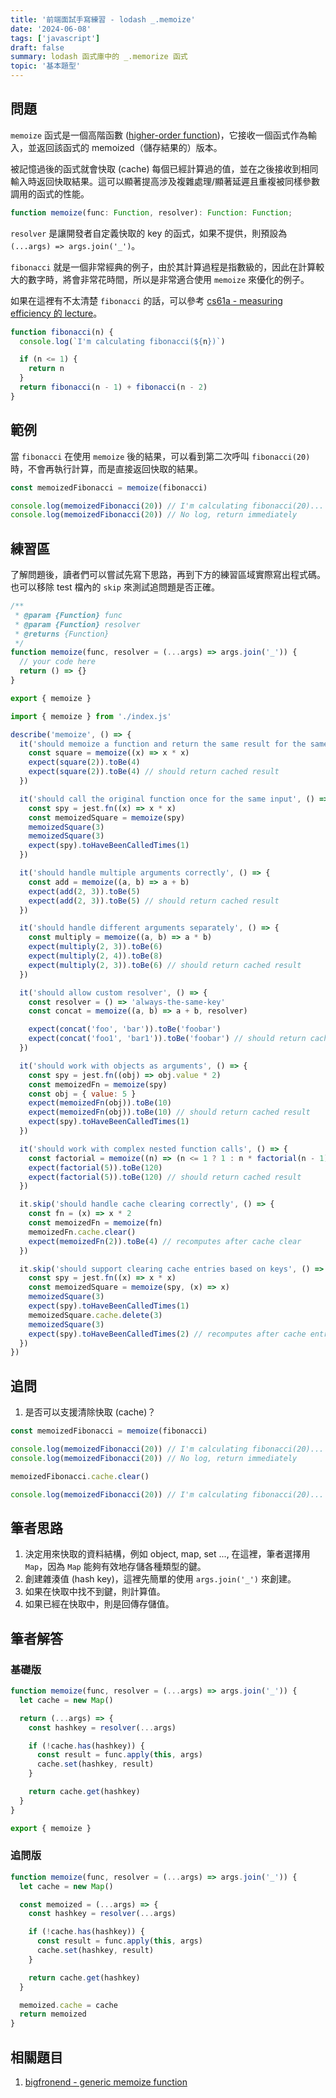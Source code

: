 ```yaml
---
title: '前端面試手寫練習 - lodash _.memoize'
date: '2024-06-08'
tags: ['javascript']
draft: false
summary: lodash 函式庫中的 _.memorize 函式
topic: '基本題型'
---
```


## 問題

`memoize` 函式是一個高階函數 ([higher-order function](https://eloquentjavascript.net/05_higher_order.html))，它接收一個函式作為輸入，並返回該函式的 memoized（儲存結果的）版本。

被記憶過後的函式就會快取 (cache) 每個已經計算過的值，並在之後接收到相同輸入時返回快取結果。這可以顯著提高涉及複雜處理/顯著延遲且重複被同樣參數調用的函式的性能。

```typescript
function memoize(func: Function, resolver): Function: Function;
```

`resolver` 是讓開發者自定義快取的 key 的函式，如果不提供，則預設為 `(...args) => args.join('_')`。

`fibonacci` 就是一個非常經典的例子，由於其計算過程是指數級的，因此在計算較大的數字時，將會非常花時間，所以是非常適合使用 `memoize` 來優化的例子。

如果在這裡有不太清楚 `fibonacci` 的話，可以參考 [cs61a - measuring efficiency 的 lecture](https://www.youtube.com/playlist?list=PL6BsET-8jgYU9eOK2Ft8hQuzIWb4h-Tim)。

```javascript
function fibonacci(n) {
  console.log(`I'm calculating fibonacci(${n})`)

  if (n <= 1) {
    return n
  }
  return fibonacci(n - 1) + fibonacci(n - 2)
}
```

## 範例

當 `fibonacci` 在使用 `memoize` 後的結果，可以看到第二次呼叫 `fibonacci(20)` 時，不會再執行計算，而是直接返回快取的結果。

```javascript
const memoizedFibonacci = memoize(fibonacci)

console.log(memoizedFibonacci(20)) // I'm calculating fibonacci(20)...
console.log(memoizedFibonacci(20)) // No log, return immediately
```

## 練習區

了解問題後，讀者們可以嘗試先寫下思路，再到下方的練習區域實際寫出程式碼。也可以移除 test 檔內的 `skip` 來測試追問題是否正確。

<Sandpack lang="test-ts" activeFile="index.js" showTests={true}>

```js file=index.js
/**
 * @param {Function} func
 * @param {Function} resolver
 * @returns {Function}
 */
function memoize(func, resolver = (...args) => args.join('_')) {
  // your code here
  return () => {}
}

export { memoize }
```

```js file=memoize.test.js
import { memoize } from './index.js'

describe('memoize', () => {
  it('should memoize a function and return the same result for the same input', () => {
    const square = memoize((x) => x * x)
    expect(square(2)).toBe(4)
    expect(square(2)).toBe(4) // should return cached result
  })

  it('should call the original function once for the same input', () => {
    const spy = jest.fn((x) => x * x)
    const memoizedSquare = memoize(spy)
    memoizedSquare(3)
    memoizedSquare(3)
    expect(spy).toHaveBeenCalledTimes(1)
  })

  it('should handle multiple arguments correctly', () => {
    const add = memoize((a, b) => a + b)
    expect(add(2, 3)).toBe(5)
    expect(add(2, 3)).toBe(5) // should return cached result
  })

  it('should handle different arguments separately', () => {
    const multiply = memoize((a, b) => a * b)
    expect(multiply(2, 3)).toBe(6)
    expect(multiply(2, 4)).toBe(8)
    expect(multiply(2, 3)).toBe(6) // should return cached result
  })

  it('should allow custom resolver', () => {
    const resolver = () => 'always-the-same-key'
    const concat = memoize((a, b) => a + b, resolver)

    expect(concat('foo', 'bar')).toBe('foobar')
    expect(concat('foo1', 'bar1')).toBe('foobar') // should return cached result
  })

  it('should work with objects as arguments', () => {
    const spy = jest.fn((obj) => obj.value * 2)
    const memoizedFn = memoize(spy)
    const obj = { value: 5 }
    expect(memoizedFn(obj)).toBe(10)
    expect(memoizedFn(obj)).toBe(10) // should return cached result
    expect(spy).toHaveBeenCalledTimes(1)
  })

  it('should work with complex nested function calls', () => {
    const factorial = memoize((n) => (n <= 1 ? 1 : n * factorial(n - 1)))
    expect(factorial(5)).toBe(120)
    expect(factorial(5)).toBe(120) // should return cached result
  })

  it.skip('should handle cache clearing correctly', () => {
    const fn = (x) => x * 2
    const memoizedFn = memoize(fn)
    memoizedFn.cache.clear()
    expect(memoizedFn(2)).toBe(4) // recomputes after cache clear
  })

  it.skip('should support clearing cache entries based on keys', () => {
    const spy = jest.fn((x) => x * x)
    const memoizedSquare = memoize(spy, (x) => x)
    memoizedSquare(3)
    expect(spy).toHaveBeenCalledTimes(1)
    memoizedSquare.cache.delete(3)
    memoizedSquare(3)
    expect(spy).toHaveBeenCalledTimes(2) // recomputes after cache entry deletion
  })
})
```

</Sandpack>

## 追問

1. 是否可以支援清除快取 (cache)？

```javascript
const memoizedFibonacci = memoize(fibonacci)

console.log(memoizedFibonacci(20)) // I'm calculating fibonacci(20)...
console.log(memoizedFibonacci(20)) // No log, return immediately

memoizedFibonacci.cache.clear()

console.log(memoizedFibonacci(20)) // I'm calculating fibonacci(20)...
```

## 筆者思路

1. 決定用來快取的資料結構，例如 object, map, set ..., 在這裡，筆者選擇用 `Map`，因為 `Map` 能夠有效地存儲各種類型的鍵。
2. 創建雜湊值 (hash key)，這裡先簡單的使用 `args.join('_')` 來創建。
3. 如果在快取中找不到鍵，則計算值。
4. 如果已經在快取中，則是回傳存儲值。

## 筆者解答

### 基礎版

```javascript
function memoize(func, resolver = (...args) => args.join('_')) {
  let cache = new Map()

  return (...args) => {
    const hashkey = resolver(...args)

    if (!cache.has(hashkey)) {
      const result = func.apply(this, args)
      cache.set(hashkey, result)
    }

    return cache.get(hashkey)
  }
}

export { memoize }
```

### 追問版

```javascript
function memoize(func, resolver = (...args) => args.join('_')) {
  let cache = new Map()

  const memoized = (...args) => {
    const hashkey = resolver(...args)

    if (!cache.has(hashkey)) {
      const result = func.apply(this, args)
      cache.set(hashkey, result)
    }

    return cache.get(hashkey)
  }

  memoized.cache = cache
  return memoized
}
```

## 相關題目

1. [bigfronend - generic memoize function](https://bigfrontend.dev/problem/implement-general-memoization-function)
